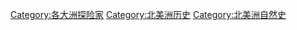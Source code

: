 [[Category:各大洲探险家|Category:各大洲探险家]]
[[Category:北美洲历史|Category:北美洲历史]]
[[Category:北美洲自然史|Category:北美洲自然史]]
